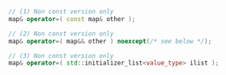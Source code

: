 ```cpp
// (1) Non const version only
map& operator=( const map& other );

// (2) Non const version only
map& operator=( map&& other ) noexcept(/* see below */);

// (3) Non const version only
map& operator=( std::initializer_list<value_type> ilist );
```